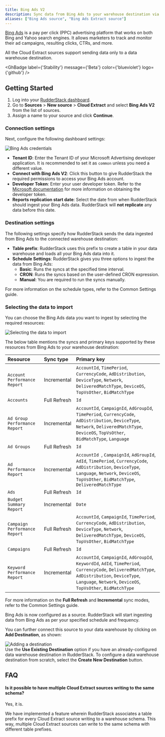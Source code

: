 ```yaml
---
title: Bing Ads V2
description: Sync data from Bing Ads to your warehouse destination via RudderStack.
aliases: ["Bing Ads source", "Bing Ads Extract source"]
---
```


[Bing Ads](https://ads.microsoft.com/) is a pay per click (PPC) advertising platform that works on both Bing and Yahoo search engines. It allows marketers to track and monitor their ad campaigns, resulting clicks, CTRs, and more.

<div class="warningBlock">
All the Cloud Extract sources support sending data only to a <Link to="/destinations/warehouse-destinations/">data warehouse destination</Link>.
</div>

<GhBadge
  label={'Stability'}
  message={'Beta'}
  color={'blueviolet'}
  logo={'github'}
/>

## Getting Started

1. Log into your [RudderStack dashboard](https://app.rudderstack.com/).
2. Go to **Sources** > **New source** > **Cloud Extract** and select **Bing Ads V2** from the list of sources.
3. Assign a name to your source and click **Continue**.

### Connection settings

Next, configure the following dashboard settings:

<img src="../../assets/cloud-extract-sources/bing-ads-v2-settings.png" alt="Bing Ads credentials" />

- **Tenant ID**: Enter the Tenant ID of your Microsoft Advertising developer application. It is recommended to set it as `common` unless you need a different value.
- **Connect with Bing Ads V2**: Click this button to give RudderStack the required permissions to access your Bing Ads account.
- **Developer Token**: Enter your user developer token. Refer to the [Microsoft documentation](https://learn.microsoft.com/en-us/advertising/guides/get-started?view=bingads-13#get-developer-token) for more information on obtaining the developer token.
- **Reports replication start date**: Select the date from when RudderStack should ingest your Bing Ads data. RudderStack will <strong>not replicate</strong> any data before this date.

### Destination settings

The following settings specify how RudderStack sends the data ingested from Bing Ads to the connected warehouse destination:

- **Table prefix**: RudderStack uses this prefix to create a table in your data warehouse and loads all your Bing Ads data into it.
- **Schedule Settings**: RudderStack gives you three options to ingest the data from Bing Ads:
    - **Basic**: Runs the syncs at the specified time interval. 
    - **CRON**: Runs the syncs based on the user-defined CRON expression.
    - **Manual**: You are required to run the syncs manually.

<div class="infoBlock">
For more information on the schedule types, refer to the <Link to="/sources/extract/common-settings/">Common Settings</Link> guide.
</div>

### Selecting the data to import

You can choose the Bing Ads data you want to ingest by selecting the required resources:

<img src="../../assets/cloud-extract-sources/bing-ads-connection-settings-2.png" alt="Selecting the data to import" />

The below table mentions the syncs and primary keys supported by these resources from Bing Ads to your warehouse destination:

| Resource | Sync type | Primary key |
| :---| :--- | :----| 
| `Account Performance Report` | Incremental | `AccountId`, `TimePeriod`, `CurrencyCode`, `AdDistribution`, `DeviceType`, `Network`, `DeliveredMatchType`, `DeviceOS`, `TopVsOther`, `BidMatchType` |
| `Accounts` | Full Refresh | `Id` |
| `Ad Group Performance Report` | Incremental | `AccountId`, `CampaignId`, `AdGroupId`, `TimePeriod`, `CurrencyCode`, `AdDistribution`, `DeviceType`, `Network`, `DeliveredMatchType`, `DeviceOS`, `TopVsOther`, `BidMatchType`, `Language` |
| `Ad Groups` | Full Refresh | `Id` |
| `Ad Performance Report` | Incremental | `AccountId `, `CampaignId`, `AdGroupId`, `AdId`, `TimePeriod`, `CurrencyCode`, `AdDistribution`, `DeviceType`, `Language`, `Network`, `DeviceOS`, `TopVsOther`, `BidMatchType`, `DeliveredMatchType` |
| `Ads` | Full Refresh | `Id` |
| `Budget Summary Report` | Incremental | `Date` |
| `Campaign Performance Report` | Full Refresh | `AccountId`, `CampaignId`, `TimePeriod`, `CurrencyCode`, `AdDistribution`, `DeviceType`, `Network`, `DeliveredMatchType`, `DeviceOS`, `TopVsOther`, `BidMatchType` |
| `Campaigns` | Full Refresh | `Id` |
| `Keyword Performance Report` | Incremental | `AccountId`, `CampaignId`, `AdGroupId`, `KeywordId`, `AdId`, `TimePeriod`, `CurrencyCode`, `DeliveredMatchType`, `AdDistribution`, `DeviceType`, `Language`, `Network`, `DeviceOS`, `TopVsOther`, `BidMatchType` |

<div class="infoBlock">
For more information on the <strong>Full Refresh</strong> and <strong>Incremental</strong> sync modes, refer to the <Link to="/sources/extract/common-settings/#sync-modes">Common Settings</Link> guide.
</div>

Bing Ads is now configured as a source. RudderStack will start ingesting data from Bing Ads as per your specified schedule and frequency.

You can further connect this source to your data warehouse by clicking on **Add Destination**, as shown:

<img src="../../assets/cloud-extract-sources/add-destination.png" alt="Adding a destination" />

<div class="successBlock">
Use the <strong>Use Existing Destination</strong> option if you have an already-configured data warehouse destination in RudderStack. To configure a data warehouse destination from scratch, select the <strong>Create New Destination</strong> button.
</div>

## FAQ

#### Is it possible to have multiple Cloud Extract sources writing to the same schema?

Yes, it is.

We have implemented a feature wherein RudderStack associates a table prefix for every Cloud Extract source writing to a warehouse schema. This way, multiple Cloud Extract sources can write to the same schema with different table prefixes.